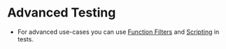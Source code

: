 
# Advanced Testing
- For advanced use-cases you can use [Function Filters](/scripting/filters#filters-in-tests) and [Scripting](/scripting/assertions) in tests.